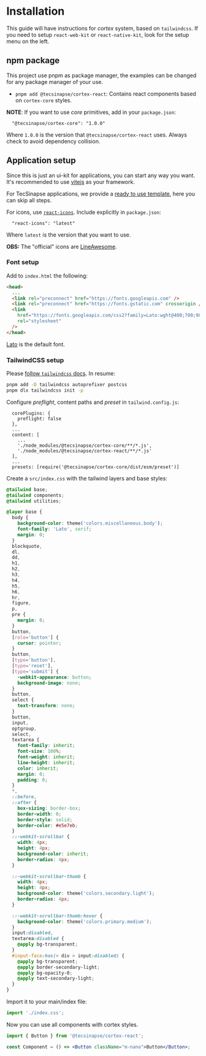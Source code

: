 
<Meta title="Introduction/Installation" />

# Installation

This guide will have instructions for _cortex_ system, based on `tailwindcss`. If you need to setup `react-web-kit` or `react-native-kit`, look for the setup menu on the left.

## npm package

This project use pnpm as package manager, the examples can be changed for any package manager of your use.

- `pnpm add @tecsinapse/cortex-react`: Contains react components based on `cortex-core` styles.

**NOTE**: If you want to use _core_ primitives, add in your `package.json`:

```
  "@tecsinapse/cortex-core": "1.0.0"
```

Where `1.0.0` is the version that `@tecsinapse/cortex-react` uses. Always check to avoid dependency collision.

## Application setup

Since this is just an ui-kit for applications, you can start any way you want. It's recommended to use
[vitejs](https://vitejs.dev/guide/#scaffolding-your-first-vite-project) as your framework.

For TecSinapse applications, we provide a [ready to use template](https://github.com/tecsinapse/template-react-vitejs),
here you can skip all steps.

For icons, use [`react-icons`](https://react-icons.github.io/react-icons/icons/lia/). Include explicitly in `package.json`:

```
  "react-icons": "latest"
```

Where `latest` is the version that you want to use.

**OBS:** The "official" icons are [LineAwesome](https://icons8.com/line-awesome).

### Font setup

Add to `index.html` the following:

```html
<head>
  ...
  <link rel="preconnect" href="https://fonts.googleapis.com" />
  <link rel="preconnect" href="https://fonts.gstatic.com" crossorigin />
  <link
    href="https://fonts.googleapis.com/css2?family=Lato:wght@400;700;900&display=swap"
    rel="stylesheet"
  />
</head>
```

[Lato](https://fonts.google.com/specimen/Lato) is the default font.

### TailwindCSS setup

Please [follow `tailwindcss` docs](https://tailwindcss.com/docs/guides/vite). In resume:

```sh
pnpm add -D tailwindcss autoprefixer postcss
pnpm dlx tailwindcss init -p
```

Configure _preflight_, content paths and _preset_ in `tailwind.config.js`:

```
  corePlugins: {
    preflight: false
  },
  ...
  content: [
    ...
    './node_modules/@tecsinapse/cortex-core/**/*.js',
    './node_modules/@tecsinapse/cortex-react/**/*.js'
  ],
  ...
  presets: [require('@tecsinapse/cortex-core/dist/esm/preset')]
```

Create a `src/index.css` with the tailwind layers and base styles:

```css
@tailwind base;
@tailwind components;
@tailwind utilities;

@layer base {
  body {
    background-color: theme('colors.miscellaneous.body');
    font-family: 'Lato', serif;
    margin: 0;
  }
  blockquote,
  dl,
  dd,
  h1,
  h2,
  h3,
  h4,
  h5,
  h6,
  hr,
  figure,
  p,
  pre {
    margin: 0;
  }
  button,
  [role='button'] {
    cursor: pointer;
  }
  button,
  [type='button'],
  [type='reset'],
  [type='submit'] {
    -webkit-appearance: button;
    background-image: none;
  }
  button,
  select {
    text-transform: none;
  }
  button,
  input,
  optgroup,
  select,
  textarea {
    font-family: inherit;
    font-size: 100%;
    font-weight: inherit;
    line-height: inherit;
    color: inherit;
    margin: 0;
    padding: 0;
  }
  *,
  ::before,
  ::after {
    box-sizing: border-box;
    border-width: 0;
    border-style: solid;
    border-color: #e5e7eb;
  }
  ::-webkit-scrollbar {
    width: 4px;
    height: 4px;
    background-color: inherit;
    border-radius: 4px;
  }

  ::-webkit-scrollbar-thumb {
    width: 4px;
    height: 4px;
    background-color: theme('colors.secondary.light');
    border-radius: 4px;
  }

  ::-webkit-scrollbar-thumb:hover {
    background-color: theme('colors.primary.medium');
  }
  input:disabled,
  textarea:disabled {
    @apply bg-transparent;
  }
  #input-face:has(> div > input:disabled) {
    @apply bg-transparent;
    @apply border-secondary-light;
    @apply bg-opacity-0;
    @apply text-secondary-light;
  }
}
```

Import it to your main/index file:

```javascript
import './index.css';
```

Now you can use all components with cortex styles.

```jsx
import { Button } from '@tecsinapse/cortex-react';

const Component = () => <Button className="m-nano">Button</Button>;
```
